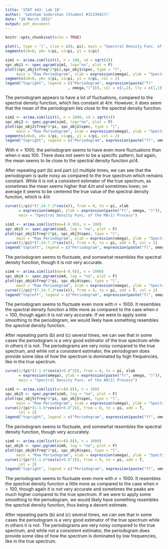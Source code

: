 ---
title: 'STAT 443: Lab 10'
author: 'Saksham Sudershan (Student #31339427)'
date: "28 March 2022"
output: pdf_document
---

```{r setup, include=FALSE}
knitr::opts_chunk$set(echo = TRUE)
```

\section*{Problem 1}
  \subsection*{(a)}
  
```{r, echo = T}
plot(1, type = 'l', xlim = c(0, pi), main = "Spectral Density Func. of White Noise", xlab = expression(omega), ylab = expression(paste("f(", omega, ")")))
segments(x0=0, y0= 4/pi, x1=pi, y1 = 4/pi)
```

  \subsection*{(b)}
```{r, echo = T}
sim1 <- arima.sim(list(), n = 100, sd = sqrt(4))
spc_obj1 <- spec.pgram(sim1, log="no", plot = F)
plot((spc_obj1$freq*2*pi),spc_obj1$spec, type = "l", 
     main = "Raw Periodogram", xlab = expression(omega), ylab = "Spectrum")
segments(x0=0, y0= 4/pi, x1=pi, y1 = 4/pi, col = 2)
legend("topright", legend = c("Periodogram", expression(paste("f("
                            , omega,")"))), col = c(1,2), lty = c(1,1))
```
The periodogram appears to have a lot of fluctuations, compared to the spectral density function, which lies constant at $4/\pi$. However, it does seem that the mean of the periodogram lies close to the spectral density function.

  \subsection*{(c)}
```{r, echo = T}
sim2 <- arima.sim(list(), n = 1000, sd = sqrt(4))
spc_obj2 <- spec.pgram(sim2, log="no", plot = F)
plot(spc_obj2$freq*2*pi, spc_obj2$spec, type = "l",
     main = "Raw Periodogram", xlab = expression(omega), ylab = "Spectrum")
segments(x0=0, y0= 4/pi, x1=pi, y1 = 4/pi, col = 2)
legend("topright", legend = c("Periodogram", expression(paste("f(", omega,")"))), col = c(1,2), lty = c(1,1))
```
With $n=1000$, the periodogram seems to have even more fluctuations than when $n$ was $100$. There does not seem to be a specific pattern, but again, the mean seems to lie close to the spectral density function $pi/4$.

  \subsection*{(d)}

After repeating part (b) and part (c) multiple times, we can see that the periodogram is quite noisy as compared to the true spectrum which remains constant. While it is not a consistent estimator of the true spectrum, as sometimes the mean seems higher that $4/\pi$ and sometimes lower, on average it seems to be centered the true value of the spectral density function, which is $4/\pi$

\section*{Problem 2}
  \subsection*{(a)}
```{r, echo = T}
curve((1/pi)*(7.24-7.2*cos(x)), from = 0, to = pi, xlab 
      = expression(omega), ylab = expression(paste("f(", omega, ")")),
      main = "Spectral Density Func. of the MA(1) Process")
```

  \subsection*{(b)}
```{r, echo = T}
sim3 <- arima.sim(list(ma=(-0.9)), n = 100)
spc_obj3 <- spec.pgram(sim3, log = "no", plot = F)
plot(spc_obj3$freq*2*pi, spc_obj3$spec, type = "l", 
     main = "Raw Periodogram", xlab = expression(omega), ylab = "Spectrum")
curve((1/pi)*(7.24-7.2*cos(x)), from = 0, to = pi, add = T, col = 2) 
legend("topleft", legend = c("Periodogram", expression(paste("f(", omega,")"))), col = c(1,2), lty = c(1,1))
```
The periodogram seems to fluctuate, and somewhat resembles the spectral density function, though it is not very accurate.

  \subsection*{(c)}
```{r, echo = T}
sim4 <- arima.sim(list(ma=(-0.9)), n = 1000)
spc_obj4 <- spec.pgram(sim4, log = "no", plot = F)
plot(spc_obj4$freq*2*pi, spc_obj4$spec, type = "l", 
     main = "Raw Periodogram", xlab = expression(omega), ylab = "Spectrum")
curve((1/pi)*(7.24-7.2*cos(x)), from = 0, to = pi, add = T, col = 2) 
legend("topleft", legend = c("Periodogram", expression(paste("f(", omega,")"))), col = c(1,2), lty = c(1,1))
```
The periodogram seems to fluctuate even more with $n=1000$. It resembles the spectral density function a little more as compared to the case when $n=100$, though again it is not very accurate. If we were to apply some smoothing to the periodogram, we would likely have something resembles the spectral density function.

  \subsection*{(d)}
After repeating parts (b) and (c) several times, we can see that in some cases the periodogram is a very good estimator of the true spectrum while in others it is not. The periodograms are very noisy compared to the true spectrum, and while not a consistent estimator, the periodogram does provide some idea of how the spectrum is dominated by high frequencies, like in the true spectrum.

\section*{Problem 3}
  \subsection*{(a)}
```{r, echo = T}
curve(2/(pi*(1-1.6*cos(x)+0.8^2)), from = 0, to = pi, xlab 
      = expression(omega), ylab = expression(paste("f(", omega, ")")),
      main = "Spectral Density Func. of the AR(1) Process")
```

  \subsection*{(b)}
```{r, echo = T}
sim5 <- arima.sim(list(ar=(0.8)), n = 100)
spc_obj5 <- spec.pgram(sim5, log = "no", plot = F)
plot(spc_obj5$freq*2*pi, spc_obj5$spec, type = "l", 
     main = "Raw Periodogram", xlab = expression(omega), ylab = "Spectrum")
curve(2/(pi*(1-1.6*cos(x)+0.8^2)), from = 0, to = pi, add = T,
      col = 2) 
legend("topright", legend = c("Periodogram", expression(paste("f(", omega,")"))), col = c(1,2), lty = c(1,1))
```
The periodogram seems to fluctuate, and somewhat resembles the spectral density function, though very accurately. 

  \subsection*{(c)}
```{r, echo = T}
sim6 <- arima.sim(list(ar=(0.8)), n = 1000)
spc_obj6 <- spec.pgram(sim6, log = "no", plot = F)
plot(spc_obj6$freq*2*pi, spc_obj6$spec, type = "l", 
     main = "Raw Periodogram", xlab = expression(omega), ylab = "Spectrum")
curve(2/(pi*(1-1.6*cos(x)+0.8^2)), from = 0, to = pi, add = T,
      col = 2) 
legend("topright", legend = c("Periodogram", expression(paste("f(", omega,")"))), col = c(1,2), lty = c(1,1))
```
The periodogram seems to fluctuate even more with $n=1000$. It resembles the spectral density function a little more as compared to the case when $n=100$, though again it is not very accurate and sometimes the peaks are much higher compared to the true spectrum. If we were to apply some smoothing to the periodogram, we would likely have something resembles the spectral density function, thus being a decent estimate.

  \subsection*{(d)}
After repeating parts (b) and (c) several times, we can see that in some cases the periodogram is a very good estimator of the true spectrum while in others it is not. The periodograms are very noisy compared to the true spectrum, and while not a consistent estimator, the periodogram does provide some idea of how the spectrum is dominated by low frequencies, like in the true spectrum.